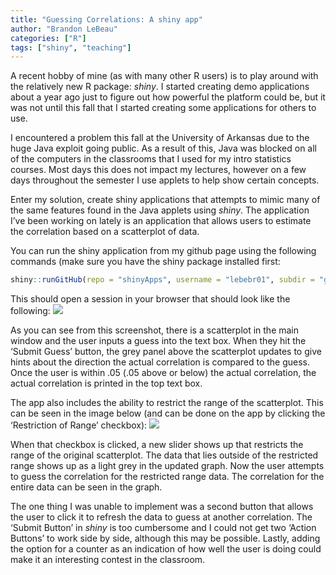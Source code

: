 ```yaml
---
title: "Guessing Correlations: A shiny app"
author: "Brandon LeBeau"
categories: ["R"]
tags: ["shiny", "teaching"]
---
```


A recent hobby of mine (as with many other R users) is to play around with the relatively new R package: *shiny*.  I started creating demo applications about a year ago just to figure out how powerful the platform could be, but it was not until this fall that I started creating some applications for others to use.

I encountered a problem this fall at the University of Arkansas due to the huge Java exploit going public.  As a result of this, Java was blocked on all of the computers in the classrooms that I used for my intro statistics courses.  Most days this does not impact my lectures, however on a few days throughout the semester I use applets to help show certain concepts.

Enter my solution, create shiny applications that attempts to mimic many of the same features found in the Java applets using *shiny*.  The application I've been working on lately is an application that allows users to estimate the correlation based on a scatterplot of data.  

You can run the shiny application from my github page using the following commands (make sure you have the shiny package installed first:

```r
shiny::runGitHub(repo = "shinyApps", username = "lebebr01", subdir = "guessCorr")
```

This should open a session in your browser that should look like the following:
![](/figs/GuessingCorrelations.png)

As you can see from this screenshot, there is a scatterplot in the main window and the user inputs a guess into the text box.  When they hit the 'Submit Guess' button, the grey panel above the scatterplot updates to give hints about the direction the actual correlation is compared to the guess.  Once the user is within .05 (.05 above or below) the actual correlation, the actual correlation is printed in the top text box.

The app also includes the ability to restrict the range of the scatterplot.  This can be seen in the image below (and can be done on the app by clicking the 'Restriction of Range' checkbox):
![](/figs/GuessingCorrelationsRR.png)

When that checkbox is clicked, a new slider shows up that restricts the range of the original scatterplot.  The data that lies outside of the restricted range shows up as a light grey in the updated graph.  Now the user attempts to guess the correlation for the restricted range data.  The correlation for the entire data can be seen in the graph.

The one thing I was unable to implement was a second button that allows the user to click it to refresh the data to guess at another correlation.  The 'Submit Button' in *shiny* is too cumbersome and I could not get two 'Action Buttons' to work side by side, although this may be possible.  Lastly, adding the option for a counter as an indication of how well the user is doing could make it an interesting contest in the classroom.

